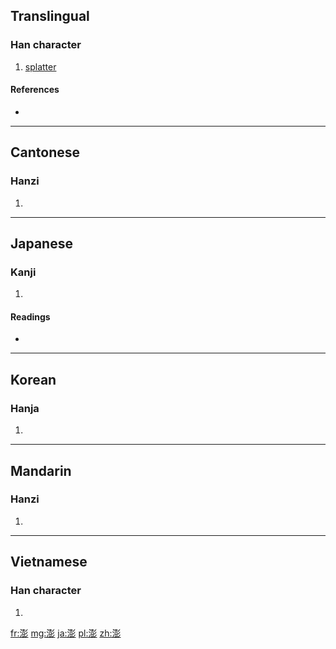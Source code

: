 ==Translingual==

===Han character===
{{Han char|rn=85|rad=水|as=12|sn=15|four=3212<sub>2</sub>|canj=水土廿竹 (EGTH)}}

# [[splatter]]

====References====
* {{Han ref|kx=0652.040|dkj=18332|dj=1062.070|hdz=31736.020|uh=6F8E|ud=28558|bh=BCEA|bd=48362}}

----

==Cantonese==

===Hanzi===
{{yue-hanzi|jyut=|y=paang1, paang4}}

# {{defn|lang=yue|sort=水12}}

----

==Japanese==

===Kanji===
{{ja-kanji|grade=|rs=水12}}

# {{defn|lang=ja|sort=水12}}

====Readings====
* {{ja-readings|on=[[ほう]] (hō)|kun=}}

----

==Korean==

===Hanja===
{{ko-hanja|hangeul=팽|eumhun=|rv=paeng|mr=p'aeng|y=phayng}}

# {{defn|lang=ko|sort=水12}}

----

==Mandarin==

===Hanzi===
{{cmn-hanzi|pin=[[pēng]] ([[peng1]]), [[péng]] ([[peng2]])|wg=p'eng<sup>1</sup>, p'eng<sup>2</sup>}}

# {{defn|lang=cmn|sort=水12}}

----

==Vietnamese==

===Han character===
{{vi-hantu|bành|rs=水12}}

# {{defn|lang=vi|sort=水12}}

[[fr:澎]]
[[mg:澎]]
[[ja:澎]]
[[pl:澎]]
[[zh:澎]]